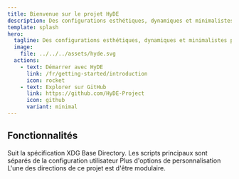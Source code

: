 ```yaml
---
title: Bienvenue sur le projet HyDE
description: Des configurations esthétiques, dynamiques et minimalistes pour Arch hyprland !
template: splash
hero:
  tagline: Des configurations esthétiques, dynamiques et minimalistes pour Arch hyprland !
  image:
    file: ../../../assets/hyde.svg
  actions:
    - text: Démarrer avec HyDE
      link: /fr/getting-started/introduction
      icon: rocket
    - text: Explorer sur GitHub
      link: https://github.com/HyDE-Project
      icon: github
      variant: minimal
---
```



## Fonctionnalités

<CardGrid stagger>
  <Card title="Conformité XDG" icon="seti:vala">
    Suit la spécification XDG Base Directory.
  </Card>
  <Card title="Mises à jour plus faciles" icon="add-document">
    Les scripts principaux sont séparés de la configuration utilisateur
  </Card>
  <Card title="Plus de thèmes !" icon="moon">
    Plus d'options de personnalisation
  </Card>
  <Card title="Modulaire !" icon="puzzle">
    L'une des directions de ce projet est d'être modulaire.
  </Card>
</CardGrid> 
